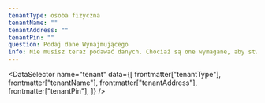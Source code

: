 ```yaml
---
tenantType: osoba fizyczna
tenantName: ""
tenantAddress: ""
tenantPin: ""
question: Podaj dane Wynajmującego
info: Nie musisz teraz podawać danych. Chociaż są one wymagane, aby stworzyć dokument, możesz zapisać szkic dokumentu i uzupełnić je później.
---
```



<DataSelector
  name="tenant"
  data={[
    frontmatter["tenantType"],
    frontmatter["tenantName"],
    frontmatter["tenantAddress"],
    frontmatter["tenantPin"],
  ]}
/>